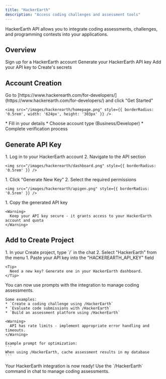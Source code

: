 ```yaml
---
title: "HackerEarth"
description: "Access coding challenges and assessment tools"
---
```


HackerEarth API allows you to integrate coding assessments, challenges, and programming contests into your applications.

## Overview

<CardGroup cols={2}>
  <Card title="Create Account" icon="user">
    Sign up for a HackerEarth account
  </Card>
  <Card title="Get API Key" icon="key">
    Generate your HackerEarth API key
  </Card>
  <Card title="Copy into Create" icon="plug">
    Add your API key to Create's secrets
  </Card>
</CardGroup>

## Account Creation

<Steps>
  <Step title="Visit HackerEarth Website">
    Go to [https://www.hackerearth.com/for-developers/](https://www.hackerearth.com/for-developers/) and click "Get Started"
    
    <img src="/images/hackerearth/homepage.png" style={{ borderRadius: '0.5rem', width: '624px', height: '303px' }} />
  </Step>

  <Step title="Register for an Account">
    * Fill in your details
    * Choose account type (Business/Developer)
    * Complete verification process
  </Step>
</Steps>

## Generate API Key

<Steps>
  <Step title="Access Developer Dashboard">
    1. Log in to your HackerEarth account
    2. Navigate to the API section
    
    <img src="/images/hackerearth/dashboard.png" style={{ borderRadius: '0.5rem' }} />
  </Step>

  <Step title="Create API Key">
    1. Click "Generate New Key"
    2. Select the required permissions
    
    <img src="/images/hackerearth/apigen.png" style={{ borderRadius: '0.5rem' }} />
  </Step>

  <Step title="Copy Your API Key">
    1. Copy the generated API key
    
    <Warning>
      Keep your API key secure - it grants access to your HackerEarth account and quota
    </Warning>
  </Step>
</Steps>

## Add to Create Project

<Steps>
  <Step title="Add the integration">
    1. In your Create project, type `/` in the chat 
    2. Select "HackerEarth" from the menu
  </Step>

  <Step title="Add your API key">
    1. Paste your API key into the "HACKEREARTH_API_KEY" field
    
    <Tip>
      Need a new key? Generate one in your HackerEarth dashboard.
    </Tip>
  </Step>

  <Step title="Use it">
    You can now use prompts with the integration to manage coding assessments.

    Some examples:
    * `Create a coding challenge using /HackerEarth`
    * `Evaluate code submissions with /HackerEarth`
    * `Build an assessment platform using /HackerEarth`

    <Warning>
      API has rate limits - implement appropriate error handling and timeouts.
    </Warning>

    Example prompt for optimization:
    ```
    When using /HackerEarth, cache assessment results in my database
    ```
  </Step>
</Steps>

<Note type="success">
  Your HackerEarth integration is now ready! Use the `/HackerEarth` command in chat to manage coding assessments.
</Note>